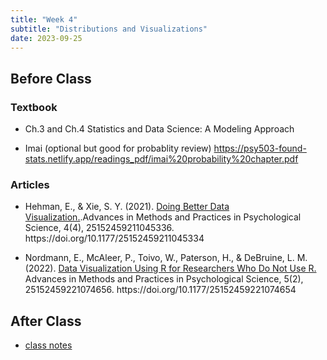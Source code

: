 ```yaml
---
title: "Week 4"
subtitle: "Distributions and Visualizations"
date: 2023-09-25
---
```

## Before Class

### Textbook

- Ch.3 and Ch.4 Statistics and Data Science: A Modeling Approach

- Imai (optional but good for probablity review)
    <https://psy503-found-stats.netlify.app/readings_pdf/imai%20probability%20chapter.pdf>

### Articles

- Hehman, E., & Xie, S. Y. (2021). [Doing Better Data Visualization.](https://journals.sagepub.com/doi/full/10.1177/25152459211045334).Advances in Methods and Practices in Psychological Science, 4(4), 25152459211045336. https://doi.org/10.1177/25152459211045334

- Nordmann, E., McAleer, P., Toivo, W., Paterson, H., & DeBruine, L. M. (2022). [Data Visualization Using R for Researchers Who Do Not Use R.](https://journals.sagepub.com/doi/epub/10.1177/25152459221074654) Advances in Methods and Practices in Psychological Science, 5(2), 25152459221074656. https://doi.org/10.1177/25152459221074654

## After Class


- [class notes](/class_notes/04/04-Prob_dist_viz_notebook.qmd)
